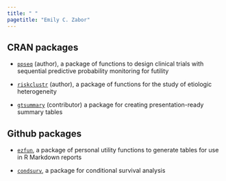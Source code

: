 ---
title: " "
pagetitle: "Emily C. Zabor"
---

<link rel="stylesheet" href="styles.css" type="text/css">
<link rel="stylesheet" href="academicicons/css/academicons.min.css"/>


## CRAN packages

- [`ppseq`](http://www.emilyzabor.com/ppseq/) (author), a package of functions to design clinical trials with sequential predictive probability monitoring for futility

- [`riskclustr`](https://www.emilyzabor.com/riskclustr/) (author), a package of functions for the study of etiologic heterogeneity

- [`gtsummary`](https://www.danieldsjoberg.com/gtsummary/) (contributor) a package for creating presentation-ready summary tables


## Github packages

- [`ezfun`](https://www.emilyzabor.com/ezfun/), a package of personal utility functions to generate tables for use in R Markdown reports

- [`condsurv`](https://www.emilyzabor.com/condsurv/), a package for conditional survival analysis



